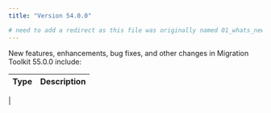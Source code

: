 ```yaml
---
title: "Version 54.0.0"

# need to add a redirect as this file was originally named 01_whats_new.mdx
---
```


New features, enhancements, bug fixes, and other changes in Migration Toolkit 55.0.0 include:

| Type | Description |
| ---- |------------ |
| 


